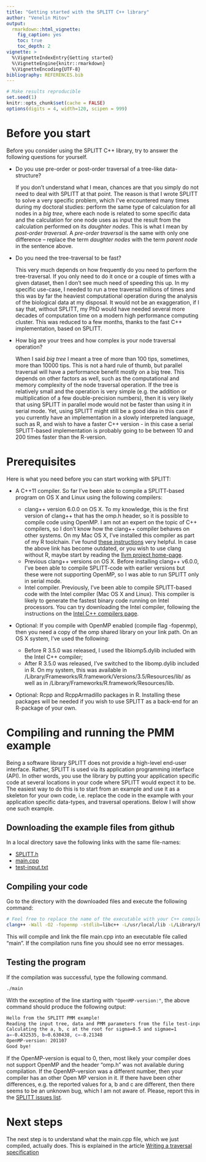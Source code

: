 ```yaml
---
title: "Getting started with the SPLITT C++ library"
author: "Venelin Mitov"
output: 
  rmarkdown::html_vignette:
    fig_caption: yes
    toc: true
    toc_depth: 2
vignette: >
  %\VignetteIndexEntry{Getting started}
  %\VignetteEngine{knitr::rmarkdown}
  %\VignetteEncoding{UTF-8}
bibliography: REFERENCES.bib
---
```


```r
# Make results reproducible
set.seed(1)
knitr::opts_chunk$set(cache = FALSE)
options(digits = 4, width=120, scipen = 999)
```

# Before you start
Before you consider using the SPLITT C++ library, try to answer the following questions for yourself.

* Do you use pre-order or post-order traversal of a tree-like data-structure?

    If you don't understand what I mean, chances are that you simply do not need to deal with SPLITT at that point. The reason is that I wrote SPLITT to solve a very specific problem, which I've encountered many times during my doctoral studies: perform the same type of calculation for all nodes in a *big tree*, where each node is related to some specific data and the calculation for one node uses as input the result from the calculation performed on its *daughter nodes*. This is what I mean by *post-order traversal*. A  *pre-order traversal* is the same with only one difference -- replace the term *daughter nodes* with the term *parent node* in the sentence above. 

* Do you need the tree-traversal to be fast?

    This very much depends on how frequently do you need to perform the tree-traversal. If you only need to do it once or a couple of times with a given dataset, then I don't see much need of speeding this up. In my specific use-case, I needed to run a tree traversal millions of times and this was by far the heaviest computational operation during the analysis of the biological data at my disposal. It would not be an exaggeration, if I say that, without SPLITT, my PhD would have needed several more decades of computation time on a modern high performance computing cluster. This was reduced to a few months, thanks to the fast C++ implementation, based on SPLITT. 

* How big are your trees and how complex is your node traversal operation?

    When I said *big tree* I meant a tree of more than 100 tips, sometimes, more than 10000 tips. This is not a hard rule of thumb, but parallel traversal will have a performance benefit mostly on a big tree. This depends on other factors as well, such as the computational and memory complexity of the node traversal operation. If the tree is relatively small and the operation is very simple (e.g. the addition or multiplication of a few double-precision numbers), then it is very likely that using SPLITT in parallel mode would not be faster than using it in serial mode. Yet, using SPLITT might still be a good idea in this case if you currently have an implementation in a slowly interpreted language, such as R, and wish to have a faster C++ version - in this case a serial SPLITT-based implementation is probably going to be between 10 and 200 times faster than the R-version. 

# Prerequisites 

Here is what you need before you can start working with SPLITT:

* A C++11 compiler. So far I've been able to compile a SPLITT-based program on OS X and Linux using the following compilers:

    - clang++ version 6.0.0 on OS X. To my knowledge, this is the first version of clang++ that has the omp.h header, so it is possible to compile code using OpenMP. I am not an expert on the topic of C++ compilers, so I don't know how the clang++ compiler behaves on other systems. On my Mac OS X, I've installed this compiler as part of my R toolchain. I've found [these instructions](http://thecoatlessprofessor.com/programming/r-compiler-tools-for-rcpp-on-macos/) very helpful. In case the above link has become outdated, or you wish to use clang without R, maybe start by reading the [llvm project  home-page](http://llvm.org/).
    - Previous clang++ versions on OS X. Before installing clang++ v6.0.0, I've been able to compile SPLITT-code with earlier versions but these were not supporting OpenMP, so I was able to run SPLITT only in serial mode.
    - Intel compiler. Previously, I've been able to compile SPLITT-based code with the Intel compiler (Mac OS X and Linux). This compiler is likely to generate the fastest binary code running on Intel processors. You can try downloading the Intel compiler, following the instructions on the [Intel C++ compilers page](https://software.intel.com/en-us/c-compilers). 

* Optional: If you compile with OpenMP enabled (compile flag -fopenmp), then you need a copy of the omp shared library on your link path. On an OS X system, I've used the following:
    
    - Before R 3.5.0 was released, I used the libiomp5.dylib included with the Intel C++ compiler;
    - After R 3.5.0 was released, I've switched to the libomp.dylib included in R. On my system, this was available in /Library/Frameworks/R.framework/Versions/3.5/Resources/lib/ as well as in /Library/Frameworks/R.framework/Resources/lib. 
    
* Optional: Rcpp and RcppArmadillo packages in R. Installing these packages will be needed if you wish to use SPLITT as a back-end for an R-package of your own.

# Compiling and running the PMM example
Being a software library SPLITT does not provide a high-level end-user interface. Rather, SPLITT is used via its application programming interface (API). In other words, you use the library by putting your application specific code at several locations in your code where SPLITT would expect it to be. The easiest way to do this is to start from an example and use it as a skeleton for your own code, i.e. replace the code in the example with your application specific data-types, and traversal operations. Below I will show one such example. 

## Downloading the example files from github

In a local directory save the following links with the same file-names:

* [SPLITT.h](https://raw.githubusercontent.com/venelin/SPLITT/master/src/SPLITT.h)
* [main.cpp](https://raw.githubusercontent.com/venelin/SPLITT/master/console-app/main.cpp) 
* [test-input.txt](https://raw.githubusercontent.com/venelin/SPLITT/master/console-app/test-input.txt)

## Compiling your code

Go to the directory with the downloaded files and execute the following command:

```bash
# Feel free to replace the name of the executable with your C++ compiler
clang++ -Wall -O2 -fopenmp -stdlib=libc++ -L/usr/local/lib -L/Library/Frameworks/R.framework/Resources/lib -o main main.cpp
```

This will compile and link the file main.cpp into an executable file called "main". If the compilation runs fine you should see no error messages.

## Testing the program

If the compilation was successful, type the following command.

```bash
./main
```

With the exceptino of the line starting with `"OpenMP-version:"`, the above command should produce the following output:

```bash
Hello from the SPLITT PMM example!
Reading the input tree, data and PMM parameters from the file test-input.txt...
Calculating the a, b, c at the root for sigma=0.5 and sigmae=1
a=-0.432535, b=0.630438, c=-8.21348
OpenMP-version: 201107
Good bye!
```

If the OpenMP-version is equal to 0, then, most likely your compiler does not support OpenMP and the header "omp.h" was not available during compilation. If the OpenMP-version was a different number, then your compiler has an other Open MP version in it. If there have been other differences, e.g. the reported values for a, b and c are different, then there seems to be an unknown bug, which I am not aware of. Please, report this in the [SPLITT issues list](https://github.com/venelin/SPLITT/issues).

# Next steps

The next step is to understand what the main.cpp file, which we just compiled, actually does. This is explained in the article [Writing a traversal specification]()

